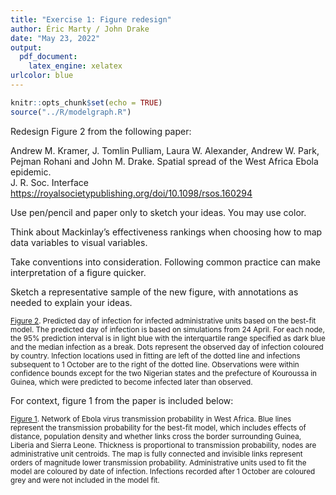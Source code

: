 ```yaml
---
title: "Exercise 1: Figure redesign"
author: Éric Marty / John Drake
date: "May 23, 2022"
output:
  pdf_document:
    latex_engine: xelatex
urlcolor: blue
---
```



```r
knitr::opts_chunk$set(echo = TRUE)
source("../R/modelgraph.R")
```


Redesign Figure 2 from the following paper: 

Andrew M. Kramer, J. Tomlin Pulliam, Laura W. Alexander, Andrew W. Park, Pejman Rohani and John M. Drake. Spatial spread of the West Africa Ebola epidemic.   
J. R. Soc. Interface <https://royalsocietypublishing.org/doi/10.1098/rsos.160294>

Use pen/pencil and paper only to sketch your ideas. You may use color.

Think about Mackinlay's effectiveness rankings when choosing how to map data variables to visual variables.

Take conventions into consideration. Following common practice can make interpretation of a figure quicker.

Sketch a representative sample of the new figure, with annotations as needed to explain your ideas.  


\resizebox{\textwidth}{!}{
\includegraphics{../images/rsos160294f02.jpg}
}


<small>[Figure 2](https://royalsocietypublishing.org/cms/asset/7033c629-6019-4045-9fd5-336b948a7cb0/rsos160294f02.jpg). Predicted day of infection for infected administrative units based on the best-fit model. The predicted day of infection is based on simulations from 24 April. For each node, the 95% prediction interval is in light blue with the interquartile range specified as dark blue and the median infection as a break. Dots represent the observed day of infection coloured by country. Infection locations used in fitting are left of the dotted line and infections subsequent to 1 October are to the right of the dotted line. Observations were within confidence bounds except for the two Nigerian states and the prefecture of Kouroussa in Guinea, which were predicted to become infected later than observed.</small>

\pagebreak

For context, figure 1 from the paper is included below:

\resizebox{\textwidth}{!}{
\includegraphics{../images/rsos160294f01.jpg}
}

<small>[Figure 1](https://royalsocietypublishing.org/cms/asset/05b9306a-2714-42f5-9b1d-ab7f45b541f3/rsos160294f01.jpg). Network of Ebola virus transmission probability in West Africa. Blue lines represent the transmission probability for the best-fit model, which includes effects of distance, population density and whether links cross the border surrounding Guinea, Liberia and Sierra Leone. Thickness is proportional to transmission probability, nodes are administrative unit centroids. The map is fully connected and invisible links represent orders of magnitude lower transmission probability. Administrative units used to fit the model are coloured by date of infection. Infections recorded after 1 October are coloured grey and were not included in the model fit.

